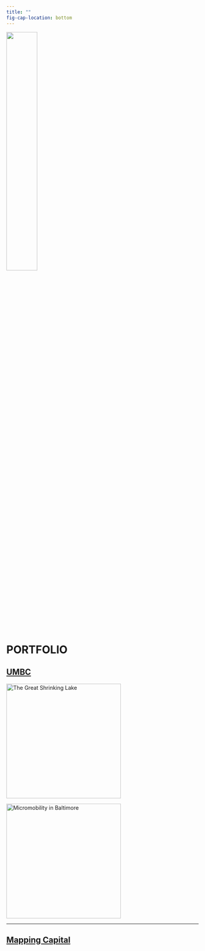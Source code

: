 ```yaml
---
title: ""
fig-cap-location: bottom
---
```


![](files/harrison.png){width="40%"}

# PORTFOLIO

## [UMBC](https://ges.umbc.edu/)

::: {layout="[1,1]"}
[![The Great Shrinking Lake](posts/381_proj/images/true_color.gif "The Great Shrinking Lake"){width="300px" fig-align="left"}](posts/381_proj)

[![Micromobility in Baltimore](posts/finalproj/images/3d_view_scooters.png "Micromobility in Baltimore"){width="300px" fig-align="left"}](posts/finalproj/)
:::

------------------------------------------------------------------------

## [Mapping Capital](https://mapping.capital)
